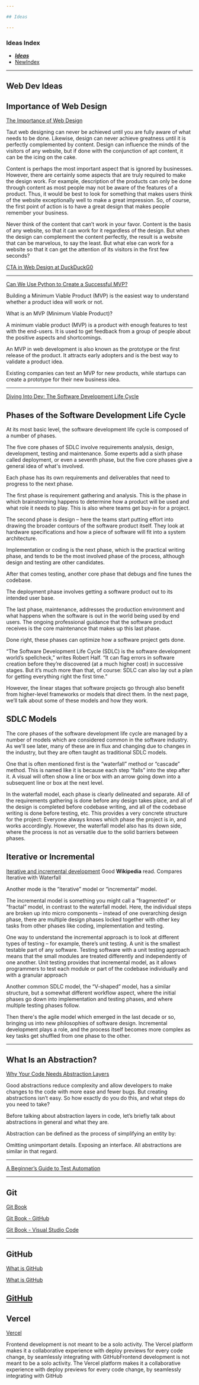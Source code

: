 ```yaml
---

## Ideas

---
```


### Ideas Index

<article className="prose prose-lg">

- [ ***Ideas***](Ideas)
- [ NewIndex](NewIndex)

</article>

---

## Web Dev Ideas

## Importance of Web Design

[The Importance of Web Design](https://readwrite.com/2021/10/06/the-importance-of-web-design/)

Taut web designing can never be achieved until you are fully aware of what needs to be done. Likewise, design can never achieve greatness until it is perfectly complemented by content. Design can influence the minds of the visitors of any website, but if done with the conjunction of apt content, it can be the icing on the cake.

Content is perhaps the most important aspect that is ignored by businesses. However, there are certainly some aspects that are truly required to make the design work. For example, description of the products can only be done through content as most people may not be aware of the features of a product. Thus, it would be best to look for something that makes users think of the website exceptionally well to make a great impression. So, of course, the first point of action is to have a great design that makes people remember your business.

Never think of the content that can’t work in your favor. Content is the basis of any website, so that it can work for it regardless of the design. But when the design can complement the content perfectly, the result is a website that can be marvelous, to say the least. But what else can work for a website so that it can get the attention of its visitors in the first few seconds?

[CTA in Web Design at DuckDuckG0](https://duckduckgo.com/?q=cta+in+web+design&t=osx&ia=web)

---

[Can We Use Python to Create a Successful MVP?](https://www.techopedia.com/can-we-use-python-to-create-a-successful-mvp/2/34614)

Building a Minimum Viable Product (MVP) is the easiest way to understand whether a product idea will work or not.

What is an MVP (Minimum Viable Product)?

A minimum viable product (MVP) is a product with enough features to test with the end-users. It is used to get feedback from a group of people about the positive aspects and shortcomings.

An MVP in web development is also known as the prototype or the first release of the product. It attracts early adopters and is the best way to validate a product idea.

Existing companies can test an MVP for new products, while startups can create a prototype for their new business idea.

---

[Diving Into Dev: The Software Development Life Cycle](https://www.techopedia.com/6/33681/diving-into-dev-the-software-development-life-cycle)

## Phases of the Software Development Life Cycle

At its most basic level, the software development life cycle is composed of a number of phases.

The five core phases of SDLC involve requirements analysis, design, development, testing and maintenance. Some experts add a sixth phase called deployment, or even a seventh phase, but the five core phases give a general idea of what's involved.

Each phase has its own requirements and deliverables that need to progress to the next phase.

The first phase is requirement gathering and analysis. This is the phase in which brainstorming happens to determine how a product will be used and what role it needs to play. This is also where teams get buy-in for a project.

The second phase is design – here the teams start putting effort into drawing the broader contours of the software product itself. They look at hardware specifications and how a piece of software will fit into a system architecture.

Implementation or coding is the next phase, which is the practical writing phase, and tends to be the most involved phase of the process, although design and testing are other candidates.

After that comes testing, another core phase that debugs and fine tunes the codebase.

The deployment phase involves getting a software product out to its intended user base.

The last phase, maintenance, addresses the production environment and what happens when the software is out in the world being used by end users. The ongoing professional guidance that the software product receives is the core maintenance that makes up this last phase.

Done right, these phases can optimize how a software project gets done.

“The Software Development Life Cycle (SDLC) is the software development world’s spellcheck,” writes Robert Half. “It can flag errors in software creation before they’re discovered (at a much higher cost) in successive stages. But it’s much more than that, of course: SDLC can also lay out a plan for getting everything right the first time.”

However, the linear stages that software projects go through also benefit from higher-level frameworks or models that direct them. In the next page, we’ll talk about some of these models and how they work.

## SDLC Models

The core phases of the software development life cycle are managed by a number of models which are considered common in the software industry. As we'll see later, many of these are in flux and changing due to changes in the industry, but they are often taught as traditional SDLC models.

One that is often mentioned first is the “waterfall” method or “cascade” method. This is named like it is because each step “falls” into the step after it. A visual will often show a line or box with an arrow going down into a subsequent line or box at the next level.

In the waterfall model, each phase is clearly delineated and separate. All of the requirements gathering is done before any design takes place, and all of the design is completed before codebase writing, and all of the codebase writing is done before testing, etc. This provides a very concrete structure for the project: Everyone always knows which phase the project is in, and works accordingly. However, the waterfall model also has its down side, where the process is not as versatile due to the solid barriers between phases.

## Iterative or Incremental

[Iterative and incremental development](https://en.wikipedia.org/w/index.php?title=Iterative_and_incremental_development) Good **Wikipedia** read. Compares Iterative with Waterfall

Another mode is the “iterative” model or “incremental” model.

The incremental model is something you might call a “fragmented” or “fractal” model, in contrast to the waterfall model. Here, the individual steps are broken up into micro components – instead of one overarching design phase, there are multiple design phases locked together with other key tasks from other phases like coding, implementation and testing.

One way to understand the incremental approach is to look at different types of testing – for example, there’s unit testing. A unit is the smallest testable part of any software. Testing software with a unit testing approach means that the small modules are treated differently and independently of one another. Unit testing provides that incremental model, as it allows programmers to test each module or part of the codebase individually and with a granular approach

Another common SDLC model, the “V-shaped” model, has a similar structure, but a somewhat different workflow aspect, where the initial phases go down into implementation and testing phases, and where multiple testing phases follow.

Then there's the agile model which emerged in the last decade or so, bringing us into new philosophies of software design. Incremental development plays a role, and the process itself becomes more complex as key tasks get shuffled from one phase to the other.

---


## What Is an Abstraction?

[Why Your Code Needs Abstraction Layers](https://thenewstack.io/why-your-code-needs-abstraction-layers/)

Good abstractions reduce complexity and allow developers to make changes to the code with more ease and fewer bugs. But creating abstractions isn’t easy. So how exactly do you do this, and what steps do you need to take?


Before talking about abstraction layers in code, let’s briefly talk about abstractions in general and what they are.

Abstraction can be defined as the process of simplifying an entity by:

Omitting unimportant details.
Exposing an interface.
All abstractions are similar in that regard.

---

[A Beginner’s Guide to Test Automation](https://readwrite.com/2021/10/25/a-beginners-guide-to-test-automation/)

---

## Git

[Git Book](https://git-scm.com/book/en/v2)

[Git Book - GitHub](https://git-scm.com/book/en/v2/GitHub-Account-Setup-and-Configuration) 

[Git Book - Visual Studio Code](https://git-scm.com/book/en/v2/Appendix-A%3A-Git-in-Other-Environments-Git-in-Visual-Studio-Code)

---

## GitHub

[What is GitHub](https://www.scaler.com/topics/what-is-github/)

[What is GitHub](https://www.w3schools.com/whatis/whatis_github.asp)

[GitHub](https://git-scm.com/book/en/v2/GitHub-Account-Setup-and-Configuration)
---

## Vercel

[Vercel](https://vercel.com/home)

Frontend development is not meant to be a solo activity. The Vercel platform makes it a collaborative experience with deploy previews for every code change, by seamlessly integrating with 
GitHubFrontend development is not meant to be a solo activity. The Vercel platform makes it a collaborative experience with deploy previews for every code change, by seamlessly integrating with GitHub





